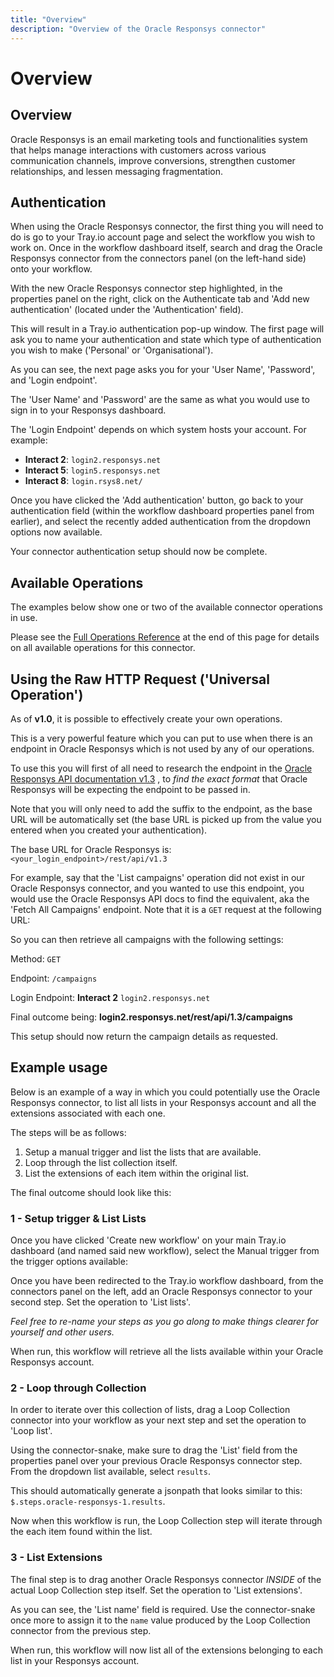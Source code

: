 ```yaml
---
title: "Overview"
description: "Overview of the Oracle Responsys connector"
---
```


# Overview

## Overview

Oracle Responsys is an email marketing tools and functionalities system that helps manage interactions with customers across various communication channels, improve conversions, strengthen customer relationships, and lessen messaging fragmentation.

## Authentication

When using the Oracle Responsys connector, the first thing you will need to do is go to your Tray.io account page and select the workflow you wish to work on. Once in the workflow dashboard itself, search and drag the Oracle Responsys connector from the connectors panel (on the left-hand side) onto your workflow.

With the new Oracle Responsys connector step highlighted, in the properties panel on the right, click on the Authenticate tab and 'Add new authentication' (located under the 'Authentication' field).

This will result in a Tray.io authentication pop-up window. The first page will ask you to name your authentication and state which type of authentication you wish to make ('Personal' or 'Organisational').

As you can see, the next page asks you for your 'User Name', 'Password', and 'Login endpoint'.

The 'User Name' and 'Password' are the same as what you would use to sign in to your Responsys dashboard.

The 'Login Endpoint' depends on which system hosts your account. For example:

- **Interact 2**: `login2.responsys.net`
- **Interact 5**: `login5.responsys.net`
- **Interact 8**: `login.rsys8.net/`

Once you have clicked the 'Add authentication' button, go back to your authentication field (within the workflow dashboard properties panel from earlier), and select the recently added authentication from the dropdown options now available.

Your connector authentication setup should now be complete.

## Available Operations

The examples below show one or two of the available connector operations in use.

Please see the [Full Operations Reference](#operationsFull) at the end of this page for details on all available operations for this connector.

## Using the Raw HTTP Request ('Universal Operation')

As of **v1.0**, it is possible to effectively create your own operations.

This is a very powerful feature which you can put to use when there is an endpoint in Oracle Responsys which is not used by any of our operations.

To use this you will first of all need to research the endpoint in the [ Oracle Responsys API documentation v1.3](https://docs.oracle.com/en/cloud/saas/marketing/responsys-rest-api/) , to *find the exact format* that Oracle Responsys will be expecting the endpoint to be passed in.

Note that you will only need to add the suffix to the endpoint, as the base URL will be automatically set (the base URL is picked up from the value you entered when you created your authentication).

The base URL for Oracle Responsys is: `<your_login_endpoint>/rest/api/v1.3`

For example, say that the 'List campaigns' operation did not exist in our Oracle Responsys connector, and you wanted to use this endpoint, you would use the Oracle Responsys API docs to find the equivalent, aka the 'Fetch All Campaigns' endpoint. Note that it is a `GET` request at the following URL:

So you can then retrieve all campaigns with the following settings:

Method: `GET`

Endpoint: `/campaigns`

Login Endpoint: **Interact 2** `login2.responsys.net`

Final outcome being: **login2.responsys.net/rest/api/1.3/campaigns**

This setup should now return the campaign details as requested.

## Example usage

Below is an example of a way in which you could potentially use the Oracle Responsys connector, to list all lists in your Responsys account and all the extensions associated with each one.

The steps will be as follows:

1. Setup a manual trigger and list the lists that are available.
2. Loop through the list collection itself.
3. List the extensions of each item within the original list.

The final outcome should look like this:

### 1 - Setup trigger & List Lists

Once you have clicked 'Create new workflow' on your main Tray.io dashboard (and named said new workflow), select the Manual trigger from the trigger options available:

Once you have been redirected to the Tray.io workflow dashboard, from the connectors panel on the left, add an Oracle Responsys connector to your second step. Set the operation to 'List lists'.

*Feel free to re-name your steps as you go along to make things clearer for yourself and other users.*

When run, this workflow will retrieve all the lists available within your Oracle Responsys account.

### 2 - Loop through Collection

In order to iterate over this collection of lists, drag a Loop Collection connector into your workflow as your next step and set the operation to 'Loop list'.

Using the connector-snake, make sure to drag the 'List' field from the properties panel over your previous Oracle Responsys connector step. From the dropdown list available, select `results`.

This should automatically generate a jsonpath that looks similar to this: `$.steps.oracle-responsys-1.results`.

Now when this workflow is run, the Loop Collection step will iterate through the each item found within the list.

### 3 - List Extensions

The final step is to drag another Oracle Responsys connector *INSIDE* of the actual Loop Collection step itself. Set the operation to 'List extensions'.

As you can see, the 'List name' field is required. Use the connector-snake once more to assign it to the `name` value produced by the Loop Collection connector from the previous step.

When run, this workflow will now list all of the extensions belonging to each list in your Responsys account.

